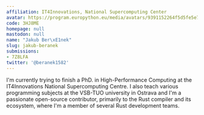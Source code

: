 ```yaml
---
affiliation: IT4Innovations, National Supercomputing Center
avatar: https://program.europython.eu/media/avatars/9391152264f5d5fe5e7f6db2de7ebdcb_2YsGjpH.jpg
code: 3HJ8ME
homepage: null
mastodon: null
name: "Jakub Ber\xE1nek"
slug: jakub-beranek
submissions:
- 7Z8LFA
twitter: '@beranek1582'
---
```


I'm currently trying to finish a PhD. in High-Performance Computing at the IT4Innovations National Supercomputing Centre. I also teach various programming subjects at the VSB-TUO university in Ostrava and I'm a passionate open-source contributor, primarily to the Rust compiler and its ecosystem, where I'm a member of several Rust development teams.

